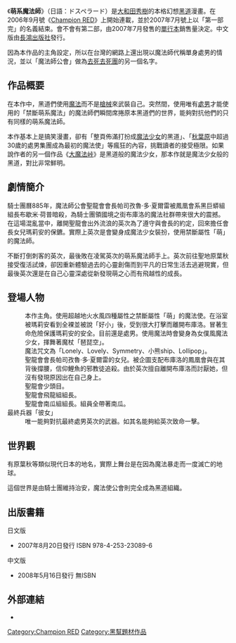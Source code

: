 {{Infobox animanga/Headerofja
|標題= 萌系魔法師
|圖像= 
|尺寸= 
|說明= 
|日文名稱= ドスペラード
|英文名稱= Dosperado
|類型= 搞笑漫畫
}}
{{Infobox animanga/Manga
|標題= 
|作者= [[大和田秀樹|大和田秀樹]]
|作畫= 
|出版社= {{flagicon|Japan}} [[秋田書店|秋田書店]]<br/>{{flagicon|Taiwan}} [[長鴻出版社|長鴻出版社]]
|其他出版社= 
|連載雜誌= [[Champion_RED|Champion RED]]
|label= {{flagicon|Japan}} Champion RED Comics<br/>{{flagicon|Taiwan}} 搞笑黃
|發售日= 
|開始= 2006年9月
|結束= 2007年7月
|冊數= 全一冊
|話數= 11話
|其他= 
}}
{{Infobox animanga/Footerofja}}
《'''萌系魔法師'''》（日語：ドスペラード）是[[大和田秀樹|大和田秀樹]]的本格幻想[[黑道|黑道]]漫畫。在2006年9月號《[[Champion_RED|Champion RED]]》上開始連載，並於2007年7月號上以「第一部完」的名義結束。會不會有第二部，由2007年7月發售的[[單行本|單行本]]銷售量決定。中文版由[[長鴻出版社|長鴻出版社]]發行。

因為本作品的主角設定，所以在台灣的網路上還出現以魔法師代稱單身處男的情況，並以「魔法師公會」做為[[去死去死團|去死去死團]]的另一個名字。

==作品概要==
在本作中，黑道們使用[[魔法|魔法]]而不是[[槍械|槍械]]來武裝自己。突然間，使用唯有[[處男|處男]]才能使用的「禁斷萌系魔法」的魔法師們瞬間席捲原本黑道們的世界，能夠對抗他們的只有同樣的萌系魔法師。

本作基本上是搞笑漫畫，卻有「整頁佈滿打扮成[[魔法少女|魔法少女]]的黑道」、「[[秋葉原|秋葉原]]中超過30歲的處男集團成為最初的魔法使」等瘋狂的內容，挑戰讀者的接受極限。如果說作者的另一個作品《[[大魔法峠|大魔法峠]]》是黑道般的魔法少女，那本作就是魔法少女般的黑道，對比非常鮮明。

==劇情簡介==
騎士團曆885年，魔法師公會聖龍會會長帕司孜魯·多·夏爾雷被鳳凰會系黑巨蟒組組長布歇米·荷普暗殺，為騎士團領國境之街布庫洛的魔法社群帶來很大的震撼。在這場混亂當中，離開聖龍會出外流浪的英次為了遵守與會長的約定，回來擔任會長女兒瑪莉安的保鑣。實際上英次是會變身成魔法少女裝扮，使用禁斷屬性「萌」的魔法師。

不斷打倒刺客的英次，最後敗在凌駕英次的萌系魔法師手上。英次前往聖地原葉秋接受復活試煉，卻因重新體驗過去的心靈創傷而到平凡的日常生活去逃避現實，但最後英次還是在自己心靈深處從新發現萌之心而有飛越性的成長。

==登場人物==
;{{nihongo|英次|エイジ}}
:本作主角。使用超越地火水風四種屬性之禁斷屬性「萌」的魔法使。在浴室被瑪莉安看到全裸並被說「好小」後，受到很大打擊而離開布庫洛。冒著生命危險保護瑪莉安的安全。目前還是處男。使用魔法時會變身為女僕風魔法少女，揮舞著魔杖「琶琵空」。
:魔法咒文為「Lonely、Lovely、Symmetry、小熊ship、Lollipop」。
;{{nihongo|瑪莉安|マリエル}}
:聖龍會會長帕司孜魯·多·夏爾雷的女兒。被企圖支配布庫洛的鳳凰會與在其背後撐腰，信仰鯉魚的邪教徒追殺。由於英次擅自離開布庫洛而討厭她，但沒有發現原因出在自己身上。
;{{nihongo|巴茲·哈蒙德|バッツ・ハモンド}}
:聖龍會少頭目。
;{{nihongo|賽西魯·庫力卜|セシル・クリーブ}}
:聖龍會飛龍組組長。
;{{nihongo|洛克·龐普金|ロック・パンプキン}}
:聖龍會南瓜組組長。組員全帶著南瓜。
;最終兵器「彼女」
:唯一能夠對抗最終處男英次的武器。如其名能夠給英次致命一擊。

==世界觀==
有原葉秋等類似現代日本的地名，實際上舞台是在因為魔法暴走而一度滅亡的地球。

這個世界是由騎士團維持治安，魔法使公會則完全成為黑道組織。

==出版書籍==
;日文版
*2007年8月20日發行 ISBN 978-4-253-23089-6
;中文版
*2008年5月16日發行 無ISBN

==外部連結==
*{{ann|manga|9908}}

{{DEFAULTSORT:Dosuperado}}
[[Category:Champion_RED|Category:Champion RED]]
[[Category:黑幫題材作品|Category:黑幫題材作品]]